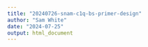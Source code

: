 ```yaml
---
title: "20240726-snam-c1q-bs-primer-design"
author: "Sam White"
date: "2024-07-25"
output: html_document
---
```


